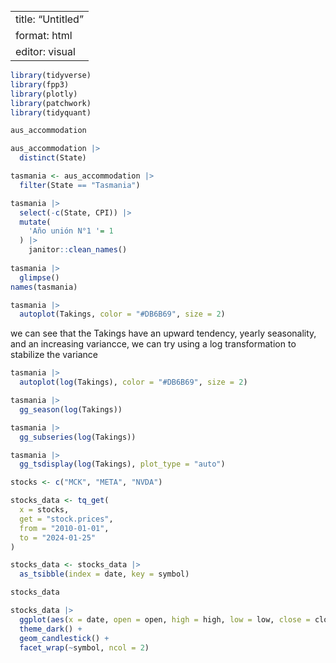 ```         
```

---
title: "Untitled"
format: html
editor: visual
---



```r
library(tidyverse)
library(fpp3)
library(plotly)
library(patchwork)
library(tidyquant)
```
```r
aus_accommodation
```
```r
aus_accommodation |>
  distinct(State)

tasmania <- aus_accommodation |>
  filter(State == "Tasmania")

tasmania |>
  select(-c(State, CPI)) |>
  mutate(
    'Año unión N°1 '= 1
  ) |>
    janitor::clean_names()
        
tasmania |>
  glimpse()
names(tasmania)

```
```r
tasmania |>
  autoplot(Takings, color = "#DB6B69", size = 2)
```
we can see that the Takings have an upward tendency, yearly seasonality, and an increasing variancce, we can try using a log transformation to stabilize the variance
```r
tasmania |>
  autoplot(log(Takings), color = "#DB6B69", size = 2)
```
```r
tasmania |>
  gg_season(log(Takings))

tasmania |>
  gg_subseries(log(Takings))
```
```r
tasmania |>
  gg_tsdisplay(log(Takings), plot_type = "auto")
```
```r
stocks <- c("MCK", "META", "NVDA")

stocks_data <- tq_get(
  x = stocks,
  get = "stock.prices",
  from = "2010-01-01",
  to = "2024-01-25"
)

stocks_data <- stocks_data |>
  as_tsibble(index = date, key = symbol)

stocks_data
```
```r
stocks_data |>
  ggplot(aes(x = date, open = open, high = high, low = low, close = close)) + 
  theme_dark() + 
  geom_candlestick() + 
  facet_wrap(~symbol, ncol = 2)
```

